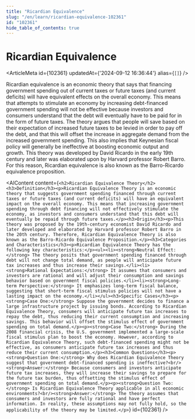 ```yaml
---
title: "Ricardian Equivalence"
slug: "/en/learn/ricardian-equivalence-102361"
id: "102361"
hide_table_of_contents: true
---
```



# Ricardian Equivalence

<ArticleMeta id={102361} updatedAt={'2024-09-12 16:36:44'} alias={`[]`} />
<div className='border-solid border-b border-t-0 my-4 border-[var(--ifm-color-gray-300)]' />

Ricardian equivalence is an economic theory that says that financing government spending out of current taxes or future taxes (and current deficits) will have equivalent effects on the overall economy. This means that attempts to stimulate an economy by increasing debt-financed government spending will not be effective because investors and consumers understand that the debt will eventually have to be paid for in the form of future taxes. The theory argues that people will save based on their expectation of increased future taxes to be levied in order to pay off the debt, and that this will offset the increase in aggregate demand from the increased government spending. This also implies that Keynesian fiscal policy will generally be ineffective at boosting economic output and growth. This theory was developed by David Ricardo in the early 19th century and later was elaborated upon by Harvard professor Robert Barro. For this reason, Ricardian equivalence is also known as the Barro-Ricardo equivalence proposition.

<AIContent content={`<h2>Ricardian Equivalence Theory</h2><h3>Definition</h3><p>Ricardian Equivalence Theory is an economic theory that suggests government spending financed through current taxes or future taxes (and current deficits) will have an equivalent impact on the overall economy. This means that increasing government spending through debt financing will not effectively stimulate the economy, as investors and consumers understand that this debt will eventually be repaid through future taxes.</p><h3>Origin</h3><p>This theory was proposed by the 19th-century economist David Ricardo and later developed and elaborated by Harvard professor Robert Barro in the 20th century. Therefore, Ricardian Equivalence Theory is also known as the Barro-Ricardo Equivalence Proposition.</p><h3>Categories and Characteristics</h3><p>Ricardian Equivalence Theory has the following key characteristics:</p><ul><li><strong>Neutral Effect:</strong> The theory posits that government spending financed through debt will not change total demand, as people will anticipate future tax increases and thus increase their savings.</li><li><strong>Rational Expectations:</strong> It assumes that consumers and investors are rational and will adjust their consumption and savings behavior based on government fiscal policies.</li><li><strong>Long-term Perspective:</strong> It emphasizes long-term fiscal balance, suggesting that short-term fiscal stimulus policies will not have a lasting impact on the economy.</li></ul><h3>Specific Cases</h3><p><strong>Case One:</strong> Suppose the government decides to finance a large infrastructure project by issuing bonds. According to Ricardian Equivalence Theory, consumers will anticipate future tax increases to repay the debt, thus reducing their current consumption and increasing savings. This behavior will offset the stimulus effect of government spending on total demand.</p><p><strong>Case Two:</strong> During the 2008 financial crisis, the U.S. government implemented a large-scale fiscal stimulus plan to boost the economy. However, according to Ricardian Equivalence Theory, such debt-financed spending might not be effective, as consumers anticipate future tax increases and thus reduce their current consumption.</p><h3>Common Questions</h3><p><strong>Question One:</strong> Why does Ricardian Equivalence Theory suggest that government debt-financed spending is ineffective?<br/><strong>Answer:</strong> Because consumers and investors anticipate future tax increases, they will increase their savings to prepare for the future tax burden, thus offsetting the stimulus effect of government spending on total demand.</p><p><strong>Question Two:</strong> Is Ricardian Equivalence Theory applicable in all economic environments?<br/><strong>Answer:</strong> The theory assumes that consumers and investors are fully rational and have perfect information. In reality, these assumptions may not fully hold, so the applicability of the theory may be limited.</p>`} id={102361} />

